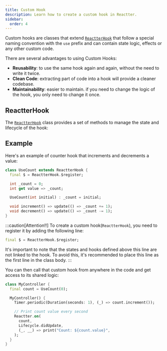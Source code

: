 ```yaml
---
title: Custom Hook
description: Learn how to create a custom hook in Reactter.
sidebar:
  order: 4
---
```


Custom hooks are classes that extend <a href="https://pub.dev/documentation/reactter/latest/reactter/ReactterHook-class.html" target="_blank">`ReactterHook`</a> that follow a special naming convention with the `use` prefix and can contain state logic, effects or any other custom code.


There are several advantages to using Custom Hooks:

- **Reusability**: to use the same hook again and again, without the need to write it twice.
- **Clean Code**: extracting part of code into a hook will provide a cleaner codebase.
- **Maintainability**: easier to maintain. if you need to change the logic of the hook, you only need to change it once.

## ReactterHook

The <a href="https://pub.dev/documentation/reactter/latest/reactter/ReactterHook-class.html" target="_blank">`ReactterHook`</a> class provides a set of methods to manage the state and lifecycle of the hook:

<StateMethods />

## Example

Here's an example of counter hook that increments and decrements a value:

```dart title="use_count.dart"
class UseCount extends ReactterHook {
  final $ = ReactterHook.$register;

  int _count = 0;
  int get value => _count;

  UseCount(int initial) : _count = initial;

  void increment() => update(() => _count += 1);
  void decrement() => update(() => _count -= 1);
}
```

:::caution[Attention!!]
To create a custom hook(`ReactterHook`), you need to register it by adding the following line:

```dart showLineNumbers=false
final $ = ReactterHook.$register;
```

It's important to note that the states and hooks defined above this line are not linked to the hook.
To avoid this, it's recommended to place this line as the first line in the class body.
:::

You can then call that custom hook from anywhere in the code and get access to its shared logic:

```dart title="my_controller.dart"
class MyController {
  final count = UseCount(0);

  MyController() {
    Timer.periodic(Duration(seconds: 1), (_) => count.increment());

    // Print count value every second
    Reactter.on(
      count,
      Lifecycle.didUpdate,
      (_, __) => print("Count: ${count.value}",
    );
  }
}
```

